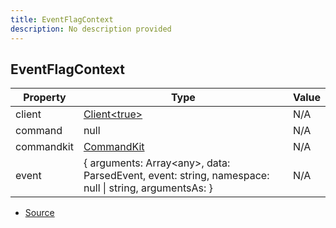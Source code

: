 ```yaml
---
title: EventFlagContext
description: No description provided
---
```


## EventFlagContext

| Property | Type | Value |
| ----------- | ----------- | ----------- |
| client | [Client\<true>](https://discord.js.org/docs/packages/discord.js/main/Client:Class) | N/A |
| command | null | N/A |
| commandkit | [CommandKit](/docs/api-reference/classes/CommandKit) | N/A |
| event | \{   arguments: Array\<any>,   data: ParsedEvent,   event: string,   namespace: null \| string,   argumentsAs:  } | N/A |


- [Source](https://github.com/underctrl-io/commandkit/blob/141d1404ab18a8e659209a0fab65466bf3b6dd85/packages/commandkit/src/flags/feature-flags.ts#L50)